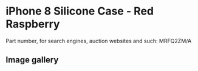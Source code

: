 # iPhone 8 Silicone Case - Red Raspberry

Part number, for search engines, auction websites and such: MRFQ2ZM/A

## Image gallery

<div style={{ width: "768px" }}>
  <GalleryComponent
    images={[
      {
        original: "/everysource/MRFQ2",
        thumbnail: "/everypreview/MRFQ2",
      },
      {
        original: "/everysource/MRFQ2_AV1_GOLD",
        thumbnail: "/everypreview/MRFQ2_AV1_GOLD",
      },
      {
        original: "/everysource/MRFQ2_AV1_SILVER",
        thumbnail: "/everypreview/MRFQ2_AV1_SILVER",
      },
      {
        original: "/everysource/MRFQ2_AV1_SPACE_GRAY",
        thumbnail: "/everypreview/MRFQ2_AV1_SPACE_GRAY",
      },
      {
        original: "/everysource/MRFQ2_AV2",
        thumbnail: "/everypreview/MRFQ2_AV2",
      }
    ]}
  />
</div>